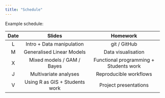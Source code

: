 ```yaml
---
title: "Schedule"
---
```


Example schedule:

|  Date   |                Slides              |          Homework                     |
|:-------:|:-----------------------------------:|:--------------------------------------:|
|  L  | Intro + Data manipulation           | git / GitHub                           |
|  M  | Generalised Linear Models           | Data visualisation                     |
|  X  | Mixed models / GAM / Bayes          | Functional programming + Students work |
|  J  | Multivariate analyses               | Reproducible workflows                 |
|  V  | Using R as GIS + Students work      | Project presentations                  |


